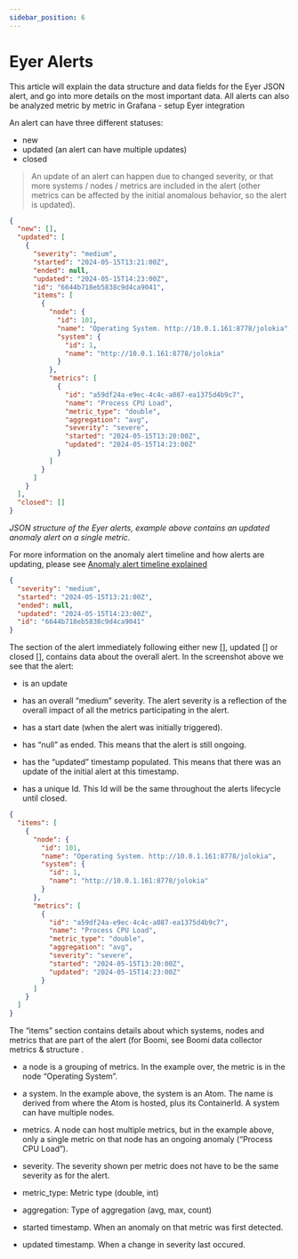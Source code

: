 ```yaml
---
sidebar_position: 6
---
```


# Eyer Alerts

This article will explain the data structure and data fields for the Eyer JSON alert, and go into more details on the most important data. All alerts can also be analyzed metric by metric in Grafana - setup Eyer integration 

An alert can have three different statuses:
- new
- updated (an alert can have multiple updates)
- closed

> An update of an alert can happen due to changed severity, or that more systems / nodes / metrics are included in the alert (other metrics can be affected by the initial anomalous behavior, so the alert is updated).

```json
{
  "new": [],
  "updated": [
    {
      "severity": "medium",
      "started": "2024-05-15T13:21:00Z",
      "ended": null,
      "updated": "2024-05-15T14:23:00Z",
      "id": "6644b718eb5838c9d4ca9041",
      "items": [
        {
          "node": {
            "id": 101,
            "name": "Operating System. http://10.0.1.161:8778/jolokia",
            "system": {
              "id": 1,
              "name": "http://10.0.1.161:8778/jolokia"
            }
          },
          "metrics": [
            {
              "id": "a59df24a-e9ec-4c4c-a087-ea1375d4b9c7",
              "name": "Process CPU Load",
              "metric_type": "double",
              "aggregation": "avg",
              "severity": "severe",
              "started": "2024-05-15T13:20:00Z",
              "updated": "2024-05-15T14:23:00Z"
            }
          ]
        }
      ]
    }
  ],
  "closed": []
}

```
*JSON structure of the Eyer alerts, example above contains an updated anomaly alert on a single metric.*
 

For more information on the anomaly alert timeline and how alerts are updating, please see [Anomaly alert timeline explained](../features/alerting.mdx) 

 
```json
{
  "severity": "medium",
  "started": "2024-05-15T13:21:00Z",
  "ended": null,
  "updated": "2024-05-15T14:23:00Z",
  "id": "6644b718eb5838c9d4ca9041"
}
```
 

The section of the alert immediately following either new [], updated [] or closed [], contains data about the overall alert. In the screenshot above we see that the alert:

- is an update

- has an overall “medium” severity. The alert severity is a reflection of the overall impact of all the metrics participating in the alert.

- has a start date (when the alert was initially triggered).

- has “null” as ended. This means that the alert is still ongoing.

- has the “updated” timestamp populated. This means that there was an update of the initial alert at this timestamp.

- has a unique Id. This Id will be the same throughout the alerts lifecycle until closed.

 

```json
{
  "items": [
    {
      "node": {
        "id": 101,
        "name": "Operating System. http://10.0.1.161:8778/jolokia",
        "system": {
          "id": 1,
          "name": "http://10.0.1.161:8778/jolokia"
        }
      },
      "metrics": [
        {
          "id": "a59df24a-e9ec-4c4c-a087-ea1375d4b9c7",
          "name": "Process CPU Load",
          "metric_type": "double",
          "aggregation": "avg",
          "severity": "severe",
          "started": "2024-05-15T13:20:00Z",
          "updated": "2024-05-15T14:23:00Z"
        }
      ]
    }
  ]
}
```

The “items” section contains details about which systems, nodes and metrics that are part of the alert (for Boomi, see Boomi data collector metrics & structure .

- a node is a grouping of metrics. In the example over, the metric is in the node “Operating System”.

- a system. In the example above, the system is an Atom. The name is derived from where the Atom is hosted, plus its ContainerId. A system can have multiple nodes.

- metrics. A node can host multiple metrics, but in the example above, only a single metric on that node has an ongoing anomaly (“Process CPU Load”).

- severity. The severity shown per metric does not have to be the same severity as for the alert.

- metric_type: Metric type (double, int)

- aggregation: Type of aggregation (avg, max, count)

- started timestamp. When an anomaly on that metric was first detected.

- updated timestamp. When a change in severity last occured.




 

